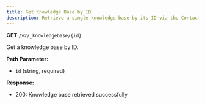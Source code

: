 ```yaml
---
title: Get Knowledge Base by ID
description: Retrieve a single knowledge base by its ID via the ContactSwing API.
---
```


**GET** `/v2/_knowledgebase/{id}`

Get a knowledge base by ID.

**Path Parameter:**
- `id` (string, required)

**Response:**
- 200: Knowledge base retrieved successfully